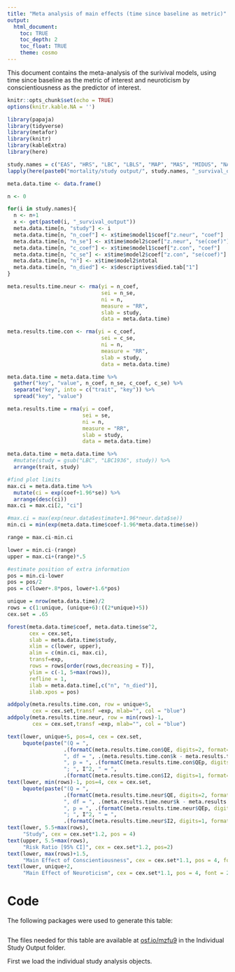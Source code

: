 ```yaml
---
title: "Meta analysis of main effects (time since baseline as metric)"
output: 
  html_document:
    toc: TRUE
    toc_depth: 2
    toc_float: TRUE
    theme: cosmo
---
```

This document contains the meta-analysis of the surivival models, using time since baseline as the metric of interest and neuroticism by conscientiousness as the predictor of interest.

```r
knitr::opts_chunk$set(echo = TRUE)
options(knitr.kable.NA = '')
```


```r
library(papaja)
library(tidyverse)
library(metafor)
library(knitr)
library(kableExtra)
library(here)
```

```r
study.names = c("EAS", "HRS", "LBC", "LBLS", "MAP", "MAS", "MIDUS", "NAS", "OATS", "ROS", "SLS", "WLS")
lapply(here(paste0("mortality/study output/", study.names, "_survival_output.Rdata")), load, .GlobalEnv)
```

```r
meta.data.time <- data.frame()

n <- 0

for(i in study.names){
  n <- n+1
  x <- get(paste0(i, "_survival_output"))
  meta.data.time[n, "study"] <- i
  meta.data.time[n, "n_coef"] <- x$time$model1$coef["z.neur", "coef"]
  meta.data.time[n, "n_se"] <- x$time$model2$coef["z.neur", "se(coef)"]
  meta.data.time[n, "c_coef"] <- x$time$model1$coef["z.con", "coef"]
  meta.data.time[n, "c_se"] <- x$time$model2$coef["z.con", "se(coef)"]
  meta.data.time[n, "n"] <- x$time$model2$ntotal
  meta.data.time[n, "n_died"] <- x$descriptives$died.tab["1"]
}

meta.results.time.neur <- rma(yi = n_coef, 
                              sei = n_se, 
                              ni = n,  
                              measure = "RR",
                              slab = study, 
                              data = meta.data.time)

meta.results.time.con <- rma(yi = c_coef, 
                              sei = c_se, 
                              ni = n,  
                              measure = "RR",
                              slab = study, 
                              data = meta.data.time)

meta.data.time = meta.data.time %>%
  gather("key", "value", n_coef, n_se, c_coef, c_se) %>%
  separate("key", into = c("trait", "key")) %>%
  spread("key", "value")

meta.results.time = rma(yi = coef, 
                        sei = se, 
                        ni = n,  
                        measure = "RR",
                        slab = study, 
                        data = meta.data.time)
```


```r
meta.data.time = meta.data.time %>%
  #mutate(study = gsub("LBC", "LBC1936", study)) %>%
  arrange(trait, study)

#find plot limits
max.ci = meta.data.time %>%
  mutate(ci = exp(coef+1.96*se)) %>%
  arrange(desc(ci))
max.ci = max.ci[2, "ci"]

#max.ci = max(exp(neur.data$estimate+1.96*neur.data$se))
min.ci = min(exp(meta.data.time$coef-1.96*meta.data.time$se))

range = max.ci-min.ci

lower = min.ci-(range)
upper = max.ci+(range)*.5

#estimate position of extra information
pos = min.ci-lower
pos = pos/2
pos = c(lower+.8*pos, lower+1.6*pos)

unique = nrow(meta.data.time)/2
rows = c(1:unique, (unique+6):((2*unique)+5))
cex.set = .65

forest(meta.data.time$coef, meta.data.time$se^2,
       cex = cex.set,
       slab = meta.data.time$study,
       xlim = c(lower, upper),
       alim = c(min.ci, max.ci),
       transf=exp,
       rows = rows[order(rows,decreasing = T)],
       ylim = c(-1, 5+max(rows)),
       refline = 1,
       ilab = meta.data.time[,c("n", "n_died")],
       ilab.xpos = pos)

addpoly(meta.results.time.con, row = unique+5, 
        cex = cex.set,transf =exp, mlab="", col = "blue")
addpoly(meta.results.time.neur, row = min(rows)-1, 
        cex = cex.set,transf =exp, mlab="", col = "blue")

text(lower, unique+5, pos=4, cex = cex.set,
     bquote(paste("(Q = ",
                  .(formatC(meta.results.time.con$QE, digits=2, format="f")),
                  ", df = ", .(meta.results.time.con$k - meta.results.time.con$p),
                  ", p = ", .(formatC(meta.results.time.con$QEp, digits=2, format="f")), 
                  "; ", I^2, " = ",
                  .(formatC(meta.results.time.con$I2, digits=1, format="f")), "%)")))
text(lower, min(rows)-1, pos=4, cex = cex.set,
     bquote(paste("(Q = ",
                  .(formatC(meta.results.time.neur$QE, digits=2, format="f")),
                  ", df = ", .(meta.results.time.neur$k - meta.results.time.neur$p),
                  ", p = ", .(formatC(meta.results.time.neur$QEp, digits=2, format="f")), 
                  "; ", I^2, " = ",
                  .(formatC(meta.results.time.neur$I2, digits=1, format="f")), "%)")))
text(lower, 5.5+max(rows),
     "Study", cex = cex.set*1.2, pos = 4)
text(upper, 5.5+max(rows),
     "Risk Ratio [95% CI]", cex = cex.set*1.2, pos=2)
text(lower, max(rows)+1.5,
     "Main Effect of Conscientiousness", cex = cex.set*1.1, pos = 4, font = 2)
text(lower, unique+2,
     "Main Effect of Neuroticism", cex = cex.set*1.1, pos = 4, font = 2)

```

# Code

The following packages were used to generate this table: 

```r
```

The files needed for this table are available at [osf.io/mzfu9](https://osf.io/mzfu9/) in the Individual Study Output folder.

First we load the individual study analysis objects.

```r
```


```r
```


```r
```


